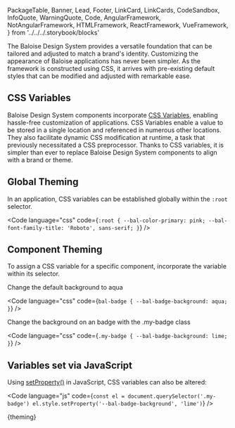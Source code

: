  PackageTable,
  Banner,
  Lead,
  Footer,
  LinkCard,
  LinkCards,
  CodeSandbox,
  InfoQuote,
  WarningQuote,
  Code,
  AngularFramework,
  NotAngularFramework,
  HTMLFramework,
  ReactFramework,
  VueFramework,
} from '../../../.storybook/blocks'

<Meta title="Development/Theming" />

<Banner label="Theming" section="Development" color="red" />

<Lead>
  The Baloise Design System provides a versatile foundation that can be tailored and adjusted to match a brand's
  identity. Customizing the appearance of Baloise applications has never been simpler. As the framework is constructed
  using CSS, it arrives with pre-existing default styles that can be modified and adjusted with remarkable ease.
</Lead>

## CSS Variables

Baloise Design System components incorporate [CSS Variables](https://developer.mozilla.org/en-US/docs/Web/CSS/Using_CSS_custom_properties), enabling hassle-free customization of applications.
CSS Variables enable a value to be stored in a single location and referenced in numerous other locations.
They also facilitate dynamic CSS modification at runtime, a task that previously necessitated a CSS preprocessor.
Thanks to CSS variables, it is simpler than ever to replace Baloise Design System components to align with a brand or theme.

## Global Theming

In an application, CSS variables can be established globally within the `:root` selector.

<Code
  language="css"
  code={`
:root {
  --bal-color-primary: pink;
  --bal-font-family-title: 'Roboto', sans-serif;
}
`}
/>

## Component Theming

To assign a CSS variable for a specific component, incorporate the variable within its selector.

Change the default background to aqua

<Code
  language="css"
  code={`
bal-badge {
  --bal-badge-background: aqua;
}
`}
/>

Change the background on an badge with the .my-badge class

<Code
  language="css"
  code={`
.my-badge {
  --bal-badge-background: lime;
}
`}
/>

## Variables set via JavaScript​

Using [setProperty()](https://developer.mozilla.org/en-US/docs/Web/API/CSSStyleDeclaration/setProperty) in JavaScript, CSS variables can also be altered:

<Code
  language="js"
  code={`
const el = document.querySelector('.my-badge')
el.style.setProperty('--bal-badge-background', 'lime')
`}
/>


<Markdown>{theming}</Markdown>

<Footer />
